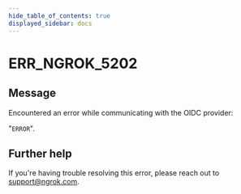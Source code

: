 ```yaml
---
hide_table_of_contents: true
displayed_sidebar: docs
---
```



# ERR_NGROK_5202

## Message

Encountered an error while communicating with the OIDC provider:

"`ERROR`".

<ErrorDetails error="err_ngrok_5202" />

## Further help

If you're having trouble resolving this error, please reach out to [support@ngrok.com](mailto:support@ngrok.com?subject=Help%20with%20ERR_NGROK_5202).
